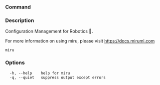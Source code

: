 ### Command


### Description

Configuration Management for Robotics 🤖.
		
For more information on using miru, please visit https://docs.miruml.com

```
miru
```

### Options

```
  -h, --help    help for miru
  -q, --quiet   suppress output except errors
```

